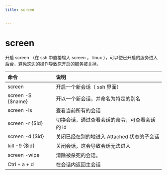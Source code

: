 ```yaml
---
title: screen


---
```


# screen

开启 screen （在 ssh 中直接输入 screen ， linux ），可以使已开启的服务进入后台，避免这边的操作导致原开启的服务被关掉。

| 命令              | 说明                                          |
| :---------------- | :-------------------------------------------- |
| screen            | 开启一个新会话（ ssh 界面）                   |
| screen -S {$name} | 开以一个新会话，并命名为特定的别名            |
| screen -ls        | 查看当前所有的会话                            |
| screen -r {$id}   | 切换会话，通过查看会话的命令，可查看会话的 id |
| screen -d {$id}   | 关闭已经在别的地进入 Attached 状态的子会话    |
| kill -9 {$id}     | 关闭会话，这会导致会话无法进入                |
| screen -wipe      | 清除被杀死的会话。                            |
| Ctrl + a + d      | 在会话内返回主会话                            |

            
